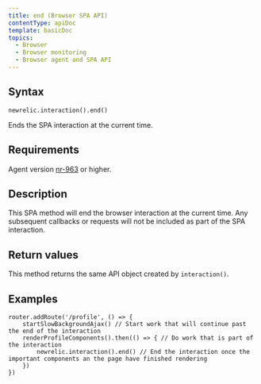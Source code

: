 ```yaml
---
title: end (Browser SPA API)
contentType: apiDoc
template: basicDoc
topics:
  - Browser
  - Browser monitoring
  - Browser agent and SPA API
---
```


## Syntax

```
newrelic.interaction().end()
```

Ends the SPA interaction at the current time.

## Requirements

Agent version [nr-963](https://docs.newrelic.com/docs/release-notes/new-relic-browser-release-notes/browser-agent-release-notes) or higher.

## Description

This SPA method will end the browser interaction at the current time. Any subsequent callbacks or requests will not be included as part of the SPA interaction.

## Return values

This method returns the same API object created by `interaction()`.

## Examples

```
router.addRoute('/profile', () => {
    startSlowBackgroundAjax() // Start work that will continue past the end of the interaction
    renderProfileComponents().then(() => { // Do work that is part of the interaction
        newrelic.interaction().end() // End the interaction once the important components an the page have finished rendering
    })
})
```
